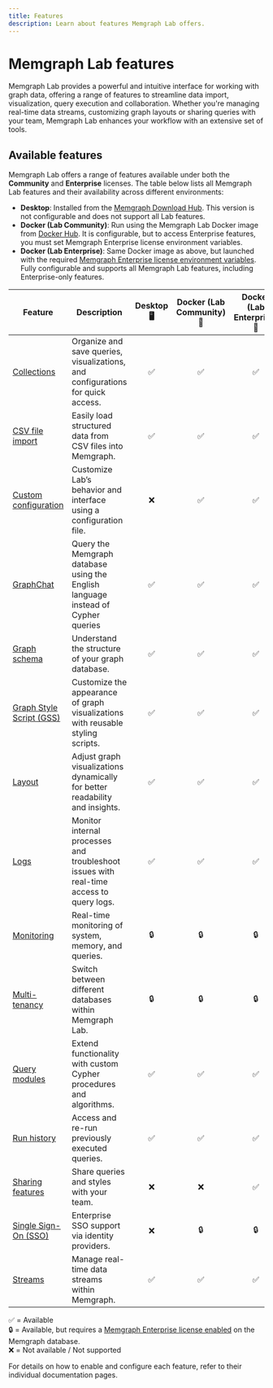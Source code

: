```yaml
---
title: Features
description: Learn about features Memgraph Lab offers.
---
```



# Memgraph Lab features

Memgraph Lab provides a powerful and intuitive interface for working with graph
data, offering a range of features to streamline data import, visualization,
query execution and collaboration. Whether you're managing real-time data
streams, customizing graph layouts or sharing queries with your team, Memgraph
Lab enhances your workflow with an extensive set of tools.

## Available features

Memgraph Lab offers a range of features available under both the **Community**
and **Enterprise** licenses. The table below lists all Memgraph Lab features and their availability across
different environments:
- **Desktop**: Installed from the [Memgraph Download
  Hub](https://memgraph.com/download#individual). This version is not
  configurable and does not support all Lab features.
- **Docker (Lab Community)**: Run using the Memgraph Lab Docker image from
  [Docker Hub](https://hub.docker.com/r/memgraph/lab). It is configurable, but
  to access Enterprise features, you must set Memgraph Enterprise license
  environment variables.
- **Docker (Lab Enterprise)**: Same Docker image as above, but launched with the
  required [Memgraph Enterprise license environment
  variables](/memgraph-lab/configuration#adding-memgraph-enterprise-license).
  Fully configurable and supports all Memgraph Lab features, including
  Enterprise-only features.

| Feature                                                                                           | Description                                                                                 | Desktop 🖥️ | Docker (Lab Community) 🐳 | Docker (Lab Enterprise) 🐳 |
|---------------------------------------------------------------------------------------------------|---------------------------------------------------------------------------------------------|:----------:|:----------------------:|:------------------------:|
| [Collections](/memgraph-lab/features/collections)                                                 | Organize and save queries, visualizations, and configurations for quick access.             | ✅         | ✅                     | ✅                       |
| [CSV file import](/memgraph-lab/features/csv-file-import)                                         | Easily load structured data from CSV files into Memgraph.                                   | ✅         | ✅                     | ✅                       |
| [Custom configuration](/memgraph-lab/features/custom-configuration)                               | Customize Lab’s behavior and interface using a configuration file.                          | ❌         | ✅                     | ✅                       |
| [GraphChat](/memgraph-lab/features/graphchat)                                                     | Query the Memgraph database using the English language instead of Cypher queries            | ✅         | ✅                     | ✅                       |
| [Graph schema](/memgraph-lab/features/graph-schema)                                               | Understand the structure of your graph database.                                            | ✅         | ✅                     | ✅                       |
| [Graph Style Script (GSS)](/memgraph-lab/features/graph-style-script)                             | Customize the appearance of graph visualizations with reusable styling scripts.             | ✅         | ✅                     | ✅                       |
| [Layout](/memgraph-lab/features/layout)                                                           | Adjust graph visualizations dynamically for better readability and insights.                | ✅         | ✅                     | ✅                       |
| [Logs](/memgraph-lab/features/logs)                                                               | Monitor internal processes and troubleshoot issues with real-time access to query logs.     | ✅         | ✅                     | ✅                       |
| [Monitoring](/memgraph-lab/features/monitoring)                                                   | Real-time monitoring of system, memory, and queries.                                        | 🔒         | 🔒                     | 🔒                       |
| [Multi-tenancy](/memgraph-lab/features/multi-tenancy)                                             | Switch between different databases within Memgraph Lab.                                     | 🔒         | 🔒                     | 🔒                       |
| [Query modules](/memgraph-lab/features/query-modules)                                             | Extend functionality with custom Cypher procedures and algorithms.                          | ✅         | ✅                     | ✅                       |
| [Run history](/memgraph-lab/features/run-history)                                                 | Access and re-run previously executed queries.                                              | ✅         | ✅                     | ✅                       |
| [Sharing features](/memgraph-lab/features/sharing-features)                                       | Share queries and styles with your team.                                                    | ❌         | ❌                     | ✅                       |
| [Single Sign-On (SSO)](/memgraph-lab/features/single-sign-on)                                     | Enterprise SSO support via identity providers.                                              | ❌         | 🔒                     | 🔒                       |
| [Streams](/memgraph-lab/features/streams)                                                         | Manage real-time data streams within Memgraph.                                              | ✅         | ✅                     | ✅                       |

✅ = Available<br/>
🔒 = Available, but requires a [Memgraph Enterprise license enabled](/database-management/enabling-memgraph-enterprise) on the Memgraph database.<br/>
❌ = Not available / Not supported<br/>


For details on how to enable and configure each feature, refer to their
individual documentation pages.

<CommunityLinks/>